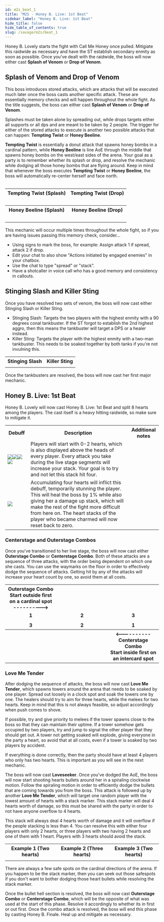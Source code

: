 ```yaml
---
id: m2s_beat_1
title: "M2S - Honey B. Live: 1st Beat"
sidebar_label: "Honey B. Live: 1st Beat"
hide_title: false
hide_table_of_contents: true
slug: /savage/m2s/beat_1
---
```




Honey B. Lovely starts the fight with <Raidwide>Call Me Honey</Raidwide> once pulled. Mitigiate this raidwide as necessary and have the ST establish secondary enmity as soon as possible. Once you've dealt with the raidwide, the boss will now either cast <strong>Splash of Venom</strong> or <strong>Drop of Venom</strong>.


## Splash of Venom and Drop of Venom

This boss introduces stored attacks, which are attacks that will be executed much later once the boss casts another specific attack. These are essentially memory checks and will happen throughout the whole fight. As the title suggests, the boss can either cast <strong>Splash of Venom</strong> or <strong>Drop of Venom</strong>.

Splashes must be taken alone by spreading out, while drops targets either all supports or all dps and are meant to be taken by 2 people. The trigger for either of the stored attacks to execute is another two possible attacks that can happen: <strong>Tempting Twist</strong> or <strong>Honey Beeline</strong>.

<strong>Tempting Twist</strong> is essentially a donut attack that spawns honey bombs in a cardinal pattern, while <strong>Honey Beeline</strong> is line AoE through the middle that spawns honey bombs on the west/east sides of the arena. Your goal as a party is to remember whether its splash or drop, and resolve the mechanic while dodging all those honey bombs that are flying around. Keep in mind that whenever the boss executes <strong>Tempting Twist</strong> or <strong>Honey Beeline</strong>, the boss will automatically re-center herself and face north. <br /><br />

<table width='80%'>
    <tr>
        <th>Tempting Twist (Splash)</th>
        <th>Tempting Twist (Drop)</th>
    </tr>
    <tr>
        <td><KittenAsset path='m2s/tempting_twist_spread.gif' /><br /><KittenAsset path='m2s/tempting_twist_spread.png' /></td>
        <td><KittenAsset path='m2s/tempting_twist_stack.gif' /><br /><KittenAsset path='m2s/tempting_twist_stack.png' /></td>
    </tr>
    <tr>
        <th>Honey Beeline (Splash)</th>
        <th>Honey Beeline (Drop)</th>
    </tr>
    <tr>
        <td><KittenAsset path='m2s/honey_beeline_spread.gif' /><br /><KittenAsset path='m2s/honey_beeline_spread.png' /></td>
        <td><KittenAsset path='m2s/honey_beeline_stack.gif' /><br /><KittenAsset path='m2s/honey_beeline_stack.png' /></td>
    </tr>
</table>

This mechanic will occur multiple times throughout the whole fight, so if you are having issues passing this memory check, consider...
- Using signs to mark the boss, for example: Assign attack 1 if spread, attack 2 if drop.
- Edit your chat to also show "Actions initiated by engaged enemies" in your chatbox.
- Use the chat to type "spread" or "stack".
- Have a shotcaller in voice call who has a good memory and consistency in callouts.

## Stinging Slash and Killer Sting

Once you have resolved two sets of venom, the boss will now cast either <Tankbuster>Stinging Slash</Tankbuster> or <Tankbuster>Killer Sting</Tankbuster>. 
- <Tankbuster>Stinging Slash</Tankbuster>: Targets the two players with the highest enmity with a 90 degrees conal tankbuster. If the ST forgot to establish the 2nd highest aggro, then this means the tankbuster will target a DPS or a healer instead.
- <Tankbuster>Killer Sting</Tankbuster>: Targets the player with the highest enmity with a two-man tankbuster. This needs to be soaked together by both tanks if you're not invulning this.

<table>
    <tr>
        <th>Stinging Slash</th>
        <th>Killer Sting</th>
    </tr>
    <tr>
        <td><KittenAsset path='m2s/stinging_slash.gif' /></td>
        <td><KittenAsset path='m2s/killer_sting.gif' /></td>
    </tr>
</table>

Once the tankbusters are resolved, the boss will now cast her first major mechanic.

## Honey B. Live: 1st Beat

Honey B. Lovely will now cast <Raidwide>Honey B. Live: 1st Beat</Raidwide> and split 8 hearts among the players. The cast itself is a heavy hitting raidwide, so make sure to mitigate it.

<KittenAsset path='m2s/transition_beat_1.gif' />

<table width='70%'>
    <tr>
        <th width='15%'>Debuff</th>
        <th>Description</th>
        <th>Additional notes</th>
    </tr>
    <tr>
        <td><img src={infatuated_icon_hr} /><img src={head_over_heels_icon_hr} /><img src={hopeless_devotion_icon_hr} /><img src={honey_bee_mine_icon_hr} /></td>
        <td>Players will start with 0-2 hearts, which is also displayed above the heads of every player. Every attack you take during the live stage segments will increase your stack. Your goal is to try and not let this stack hit four.</td>
        <td><KittenAsset path='m2s/hearts_example.png' /></td>
    </tr>
    <tr>
        <td><img src={drone_icon_hr} /></td>
        <td>Accumulating four hearts  will inflict this debuff, temporarily stunning the player. This will heal the boss by 1% while also giving her a damage up stack, which will make the rest of the fight more difficult from here on. The heart stacks of the player who became charmed will now reset back to zero.</td>
        <td></td>
    </tr>
</table>

### Centerstage and Outerstage Combos

Once you've transitioned to her live stage, the boss will now cast either <strong>Outerstage Combo</strong> or <strong>Centerstage Combo</strong>. Both of these attacks are a sequence of three attacks, with the order being dependent on which one she casts. You can use the waymarks on the floor in order to effectively dodge the sequence of attacks. Getting hit by any of the attacks will increase your heart count by one, so avoid them at all costs.

<table width='70%'>
    <tr>
        <th>Outerstage Combo<br />Start outside first on a cardinal spot<br /> &#45;&#45;&#45;&#45;&#45;&#45;&#45;&#45;&#45;&#45;&#62;</th>
        <th colspan='2'><KittenAsset path='m2s/outerstage_combo.gif' /></th>
    </tr>
    <tr>
        <td width='33%'><center><strong>1</strong></center></td>
        <td width='33%'><center><strong>2</strong></center></td>
        <td width='33%'><center><strong>3</strong></center></td>
    </tr>
    <tr>
        <td width='33%'><KittenAsset path='m2s/stage_combo_1.png' /></td>
        <td width='33%'><KittenAsset path='m2s/stage_combo_2.png' /></td>
        <td width='33%'><KittenAsset path='m2s/stage_combo_3.png' /></td>
    </tr>
    <tr>
        <td width='33%'><center><strong>3</strong></center></td>
        <td width='33%'><center><strong>2</strong></center></td>
        <td width='33%'><center><strong>1</strong></center></td>
    </tr>
    <tr>
        <th colspan='2'><KittenAsset path='m2s/centerstage_combo.gif' /></th>
        <th>&#60;&#45;&#45;&#45;&#45;&#45;&#45;&#45;&#45;&#45;&#45;<br />Centerstage Combo<br />Start inside first on an intercard spot</th>
    </tr>
</table>


### Love Me Tender

After dodging the sequence of attacks, the boss will now cast <strong>Love Me Tender</strong>, which spawns towers around the arena that needs to be soaked by one player. Spread out loosely in a clock spot and soak the towers one by one. The healers should try to aim for three hearts, while the melees for two hearts. Keep in mind that this is not always feasible, so adjust accordingly when push comes to shove.

If possible, try and give priority to melees if the tower spawns close to the boss so that they can maintain their uptime. If a tower somehow gets occupied by two players, try and jump to signal the other player that they should get out. A tower not getting soaked will explode, giving everyone in the party a heart, so avoid that at all costs, even if a tower is soaked by two players by accident.

<KittenAsset path='m2s/beat_1_love_me_tender.gif' />

If everything is done correctly, then the party should have at least 4 players who only has two hearts. This is important as you will see in the next mechanic.

The boss will now cast <strong>Loveseeker</strong>. Once you've dodged the AoE, the boss will now start shooting hearts bullets around her in a spiraling clockwise motion. Follow the spiraling motion in order to efficiently dodge the bullets that are coming towards you from the boss. This attack is followed up by another <strong>Love Me Tender</strong>, which will target one random player with the lowest amount of hearts with a stack marker. This stack marker will deal 4 hearts worth of damage, so this must be shared with the party in order to not have anyone overflow to 4 hearts.

This stack will always deal 4 hearts worth of damage and it will overflow if the people stacking is less than 4. You can resolve this with either four players with only 2 hearts, or three players with two having 2 hearts and one of them with 1 heart. Players with 3 hearts should avoid the stack.

<table>
    <tr>
        <th>Example 1 (Two hearts)</th>
        <th>Example 2 (Three hearts)</th>
        <th>Example 3 (Two hearts)</th>
    </tr>
    <tr>
        <td><KittenAsset path='m2s/beat_1_loveseeker_example_1.gif' /></td>
        <td><KittenAsset path='m2s/beat_1_loveseeker_example_2.gif' /></td>
        <td><KittenAsset path='m2s/beat_1_loveseeker_example_3.gif' /></td>
    </tr>
</table>


There are always a few safe spots on the cardinal directions of the arena. If you happen to be the stack marker, then you can seek out those safespots if you don't want to bother dodging those heart bullets while resolving the stack marker.

Once the bullet hell section is resolved, the boss will now cast <strong>Outerstage Combo</strong> or <strong>Centerstage Combo</strong>, which will be the opposite of what was used at the start of this phase. Resolve it accordingly to whether its in first or out first. Once the combo attack is resolved, the boss will end this phase by casting <Raidwide>Honey B. Finale</Raidwide>. Heal up and mitigate as necessary.